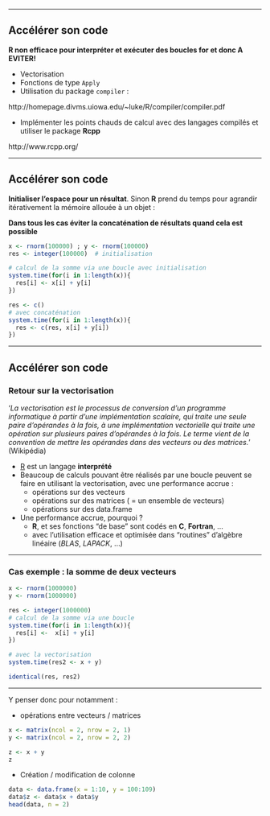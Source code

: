 
-----

## Accélérer son code

**R non efficace pour interpréter et exécuter des boucles for et donc A EVITER!**

* Vectorisation
* Fonctions de type ``Apply``
* Utilisation du package ``compiler`` : 

http://homepage.divms.uiowa.edu/~luke/R/compiler/compiler.pdf

* Implémenter les points chauds de calcul avec des langages compilés et utiliser le package **Rcpp**

http://www.rcpp.org/

----

## Accélérer son code

**Initialiser l'espace pour un résultat**. Sinon **R** prend du temps pour agrandir itérativement la mémoire allouée à un objet :

**Dans tous les cas éviter la concaténation de résultats quand cela est possible**

```r
x <- rnorm(100000) ; y <- rnorm(100000)
res <- integer(100000)  # initialisation

# calcul de la somme via une boucle avec initialisation
system.time(for(i in 1:length(x)){
  res[i] <- x[i] + y[i]
})

res <- c()
# avec concaténation
system.time(for(i in 1:length(x)){
  res <- c(res, x[i] + y[i])
})
````

----

## Accélérer son code

### Retour sur la vectorisation

'_La vectorisation est le processus de conversion d'un programme informatique à partir d'une implémentation scalaire, qui traite une seule paire d'opérandes à la fois, à une implémentation vectorielle qui traite une opération sur plusieurs paires d'opérandes à la fois. Le terme vient de la convention de mettre les opérandes dans des vecteurs ou des matrices._' (Wikipédia)

* [R](http://cran.r-project.org/) est un langage __interprété__
* Beaucoup de calculs pouvant être réalisés par une boucle peuvent se faire en utilisant la vectorisation, avec une performance accrue : 
    + opérations sur des vecteurs
    + opérations sur des matrices ( = un ensemble de vecteurs)
    + opérations sur des data.frame
* Une performance accrue, pourquoi ?
    + __R__, et ses fonctions "de base" sont codés en __C__, __Fortran__, ...
    + avec l'utilisation efficace et optimisée dans "routines" d'algèbre linéaire (_BLAS_, _LAPACK_, ...)

----

### Cas exemple : la somme de deux vecteurs

```r
x <- rnorm(1000000)
y <- rnorm(1000000)

res <- integer(1000000)
# calcul de la somme via une boucle
system.time(for(i in 1:length(x)){
  res[i] <-  x[i] + y[i]
})

# avec la vectorisation
system.time(res2 <- x + y)

identical(res, res2)
````


----

Y penser donc pour notamment :

* opérations entre vecteurs / matrices

```r
x <- matrix(ncol = 2, nrow = 2, 1)
y <- matrix(ncol = 2, nrow = 2, 2)

z <- x + y
z
````

* Création / modification de colonne

```r
data <- data.frame(x = 1:10, y = 100:109)
data$z <- data$x + data$y
head(data, n = 2)
````

